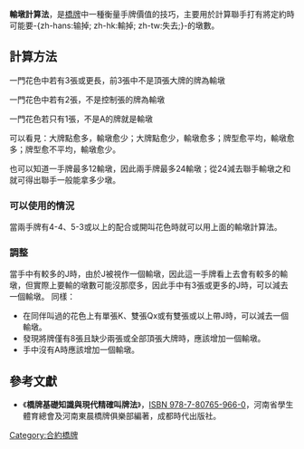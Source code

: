{{no footnotes|time=2014-04-14T04:14:39+00:00}}
{{NoteTA
|G1 = Bridge
}}
'''輸墩計算法'''，是[[定約橋牌|橋牌]]中一種衡量手牌價值的技巧，主要用於計算聯手打有將定約時可能要-{zh-hans:输掉; zh-hk:輸掉; zh-tw:失去;}-的墩數。

== 計算方法 ==
一門花色中若有3張或更長，前3張中不是頂張大牌的牌為輸墩

一門花色中若有2張，不是控制張的牌為輸墩

一門花色若只有1張，不是A的牌就是輸墩

可以看見：大牌點愈多，輸墩愈少；大牌點愈少，輸墩愈多；牌型愈平均，輸墩愈多；牌型愈不平均，輸墩愈少。

也可以知道一手牌最多12輸墩，因此兩手牌最多24輸墩；從24減去聯手輸墩之和就可得出聯手一般能拿多少墩。
=== 可以使用的情況 ===
當兩手牌有4-4、5-3或以上的配合或開叫花色時就可以用上面的輸墩計算法。

=== 調整 ===
當手中有較多的J時，由於J被視作一個輸墩，因此這一手牌看上去會有較多的輸墩，但實際上要輸的墩數可能沒那麼多，因此手中有3張或更多的J時，可以減去一個輸墩。
同樣：
*在同伴叫過的花色上有單張K、雙張Qx或有雙張或以上帶J時，可以減去一個輸墩。
*發現將牌僅有8張且缺少兩張或全部頂張大牌時，應該增加一個輸墩。
*手中沒有A時應該增加一個輸墩。

== 參考文獻 ==
*《'''橋牌基礎知識與現代精確叫牌法'''》，[[ISBN|ISBN 978-7-80765-966-0]]，河南省學生體育總會及河南東晨橋牌俱樂部編著，成都時代出版社。

[[Category:合約橋牌|Category:合約橋牌]]